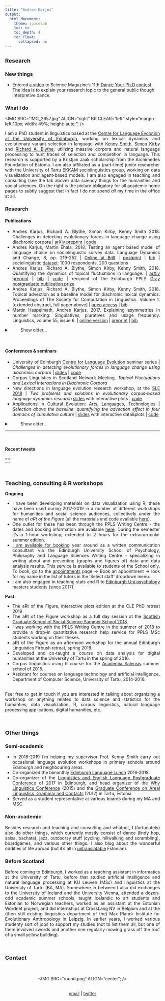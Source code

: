 ```yaml
---
title: "Andres Karjus"
output: 
  html_document: 
    theme: spacelab
    toc: no
    toc_depth: 4  
    toc_float:
      collapsed: no
---
```


<style>

/* 
body .main-container {
max-width: 1500px;
padding-left: 0px;
}
 */ 
 
h1 { /* Header 1 */
  font-size: 20px;
}
h2 { /* Header 2 */
    font-size: 18px;
}

.list-group-item.active, .list-group-item.active:focus, .list-group-item.active:hover {
    color: black;
    background-color: transparent;

}

#TOC {
  text-align: left;
  padding-left: 0px ;
  padding-right: 0px;
  left: 10px;
  top: 0;
  width: 100%;
}

details summary::-webkit-details-marker {
  display:none;
}


</style>



# {.tabset .tabset-fade}

## Research 

### New things

- Entered [a video](https://www.youtube.com/watch?v=t8InfFEIINc) to Science Magazine's 11th [Dance Your Ph.D contest](https://www.sciencemag.org/projects/dance-your-phd). The idea is to explain your research topic to the general public though interpretive dance.

### What I do

<IMG SRC="IMG_2657.jpg" ALIGN="right" BR CLEAR="left" style="margin-left:10px; width: 49%; height: auto;"; /> 
<div style="text-align: justify"> 
I am a PhD student in linguistics based at the [Centre for Language Evolution at the University of Edinburgh](http://www.lel.ed.ac.uk/cle/), working on lexical dynamics and evolutionary variant selection in language with [Kenny Smith](http://www.lel.ed.ac.uk/~kenny), [Simon Kirby](http://www.lel.ed.ac.uk/~simon) and [Richard A. Blythe](http://www2.ph.ed.ac.uk/~rblythe3/), utilizing massive corpora and natural language processing to hunt traces of selection and competition in language. This research is supported by a Kristjan Jaak scholarship from the Archimedes Foundation of Estonia. I am also affiliated as a (part-time) junior researcher with the University of Tartu [EKKAM](http://ekkam.ut.ee/en/) sociolinguistics group, working on data visualization and agent-based models. I am also engaged in teaching and consulting (see the tab above) data sciency things for the humanities and social sciences. On the right is the picture obligatory for all academic home pages to subtly suggest that in fact I do not spend _all_ my time in the office at all.

### Research

#### Publications 

* Andres Karjus, Richard A. Blythe, Simon Kirby, Kenny Smith 2018. Challenges in detecting evolutionary forces in language change using diachronic corpora | [arXiv preprint](http://arxiv.org/abs/1811.01275) | [code](https://github.com/andreskarjus/wfsim_fit) 
* Andres Karjus, Martin Ehala, 2018. Testing an agent based model of language choice on sociolinguistic survey data. Language Dynamics and Change, 8, pp. 219-252 | [Online at Brill](https://doi.org/10.1163/22105832-00802004) | [postprint](Karjus_Ehala_2018_Testing_an_agent-based_model_of_language_choice_LDCpostprint.pdf) | <a href="karjus_testing_2018.bib" target="_blank">bib</a> | sociolinguistic [dataset](http://doi.org/10.15155/1-00-0000-0000-0000-00162L): 1000 respondents, 200 questions
* Andres Karjus, Richard A. Blythe, Simon Kirby, Kenny Smith, 2018. Quantifying the dynamics of topical fluctuations in language. | [arXiv preprint](https://arxiv.org/abs/1806.00699) | <a href="karjus_quantifying_2018.bib" target="_blank">bib</a> | [code](https://github.com/andreskarjus/topical_cultural_advection_model) | recipient of the Edinburgh PPLS [Gray postgraduate publication prize](https://www.ed.ac.uk/ppls/philosophy/current/postgraduate/fees-and-funding/ppls-gray-postgraduate-publication-prize)
* Andres Karjus, Richard A. Blythe, Simon Kirby, Kenny Smith, 2018. Topical advection as a baseline model for diachronic lexical dynamics. Proceedings of The Society for Computation in Linguistics. Volume 1. [extended abstract, full paper above] | [open access](http://scholarworks.umass.edu/scil/) | <a href="karjus_topical_2018.bib" target="_blank">bib</a>
*	Martin Haspelmath, Andres Karjus, 2017. Explaining asymmetries in number marking: Singulatives, pluratives and usage frequency. Linguistics, volume 55, issue 6. | [online version](https://www.degruyter.com/view/j/ling.2017.55.issue-6/ling-2017-0026/ling-2017-0026.xml)  | [preprint](https://www.academia.edu/25032500/Explaining_asymmetries_in_number_marking_Singulatives_pluratives_and_usage_frequency) | <a href="haspelmath_explaining_2017.bib" target="_blank">bib</a>

<details><summary> &nbsp;&nbsp;&nbsp;&nbsp;&nbsp;&nbsp;&nbsp;&nbsp; Show older...</summary>

*	Andres Karjus, 2015. Through the Spyglass of Synchrony: Grammaticalization of the Exterior Space in the Eastern Circum-Baltic. In: Hilpert, Martin, Östman, Jan-Ola, Mertzlufft, Christine, Rießler, Michael, Duke, Janet (eds.), Advances in Nordic Linguistics. De Gruyter Mouton.
| [google books](https://books.google.ee/books?id=BPheCAAAQBAJ)
*	Andres Karjus (editor), 2013. Areal linguistics, Grammar and Contacts. Special issue of the Journal of Estonian and Finno-Ugric Linguistics, 4-2. Tartu: University of Tartu Press. 
| [open access](http://jeful.ut.ee/index.php/JEFUL/issue/view/2013.4.2)
* Petar Kehayov, Eva Saar, Miina Norvik, Andres Karjus, 2013. Hääbuva kesklüüdi murde jälgedel suvel 2012 [On the footsteps of vanishing Central Lude in the summer of 2012]. Yearbook of the Estonian Mother Tongue Society, Vol. 58. | [open access](http://www.kirj.ee/public/ESA/2012/esa_58-2012-58-101.indd.pdf)
*	Andres Karjus, 2012. Outdoors on the Shores of the Baltic: Gradience in the Grammaticalization of the Exterior-Region. Journal of Estonian and Finno-Ugric Linguistics 3-1, pp. 209-226.

</details>
<br>

#### Conferences & seminars


- University of Edinburgh [Centre for Language Evolution](http://www.lel.ed.ac.uk/cle/) seminar series | _Challenges in detecting evolutionary forces in language change using diachronic corpora_ | [slides](https://andreskarjus.github.io/evoforces_cletalk/slides.html) | [code](https://github.com/andreskarjus/wfsim_fit)
- Corpus Linguistics in Scotland Network Meeting, _Topical Fluctuations and Lexical Interactions in Diachronic Corpora_
- New directions in language evolution research workshop, at the [SLE 2018](http://sle2018.eu/) | _Two problems and solutions in evolutionary corpus-based language dynamics research_ [slides](https://andreskarjus.github.io/sle_tallinn_languagedynamics) with interactive plots | [code](https://github.com/andreskarjus/sle_tallinn_languagedynamics)
- [Applications in Cultural Evolution: Arts, Languages, Technologies](https://cultevol.ut.ee/) | _Selection above the baseline: quantifying the advection effect in four domains of cumulative culture_ | [slides](https://andreskarjus.github.io/cultevol_tartu_slides) with interactive data&plots | [code](https://github.com/andreskarjus/cultural_advection_Tartuce)

<details><summary> &nbsp;&nbsp;&nbsp;&nbsp;&nbsp;&nbsp;&nbsp;&nbsp; Show older...</summary>

- [Evolang 2018](http://evolang.cles.umk.pl) | [slides](https://drive.google.com/open?id=10az7BOV_tT-mAwMZXDoguKmZeTErnfzB) | open-access [proceedings](http://evolang.org/torun/proceedings/papertemplate.html?p=117) 
- [Edinburgh Language Lunch](http://groups.inf.ed.ac.uk/langlunch/)
- The inaugural meeting of the Society for Computation in Linguistics, part of [LSA 2018](https://www.linguisticsociety.org/event/lsa-2018-annual-meeting) | download [poster](scilposter_sizeA1.pdf)

</details>

---
<br>

#### Recent tweets


<a class="twitter-timeline" 
  data-show-screen-name="false" data-lang="en" 
  data-width="400" 
  data-height="250" 
  href="https://twitter.com/AndresKarjus?ref_src=twsrc%5Etfw"
  data-chrome="noheader nofooter noborders">
  " "
</a> 
<script async src="https://platform.twitter.com/widgets.js" charset="utf-8"></script>

<br>



## Teaching, consulting & R workshops


<div style="text-align: justify"> 

**Ongoing**

- I have been developing materials on data visualization using R; these have been used during 2017-2019 in a number of different workshops for humanities and social science audiences, collectively under the name of _aRt of the Figure_ (all the materials and code available [here](https://andreskarjus.github.io/artofthefigure/)).
- One outlet for these has been through the PPLS Writing Centre - the dates and booking information are available [here](http://writingcentre.ppls.ed.ac.uk/workshops/). During the semester it's a 1-hour workshop, extended to 2 hours for the extracurricular summer edition.
- [I am available for booking](http://writingcentre.ppls.ed.ac.uk/appointments/) year around as a written communication consultant via the Edinburgh University School of Psychology, Philosophy and Language Sciences Writing Centre - specializing in writing about and presenting (graphs and figures of) data and data analysis results. This service is available to students of the School only. To book, go to the [appointments](http://writingcentre.ppls.ed.ac.uk/appointments/) page -> Book an appointment -> look for my name in the list of tutors in the 'Select staff' dropdown menu.
- I am also engaged in teaching stats and R to [Edinburgh Uni psychology](https://www.ed.ac.uk/ppls/psychology) masters students (since 2017).


**Past**

- The aRt of the Figure, interactive plots edition at the CLE PhD retreat 2019
- The aRt of the Figure workshop as a full day session at the [Scottish Graduate School of Social Science Summer School 2018](http://www.socsciscotland.ac.uk/skills_and_training/summer_school).
- I was working with the PPLS Writing Centre in the summer of 2018 to provide a drop-in quantitative research help service for PPLS MSc students working on their theses.
- aRt of the Figure as an afternoon workshop for the annual Edinburgh Linguistics Firbush retreat, spring 2018.
- Developed and co-taught a course on data analysis for digital humanities at the University of Tartu in the spring of 2016.
- Corpus linguistics using R course for the [Academia Salensis](http://academiasalensis.org) summer school of 2015.
- Assistant for courses on language technology and artificial intelligence, Department of Computer Science, University of Tartu, 2014-2016.
<br><br>

Feel free to get in touch if you are interested in talking about organizing a workshop on anything related to data science and statistics for the humanties, data visualization, R, corpus linguistics, natural language processing applications, digital humanities, etc.
</div>
<br>

## Other things
### Semi-academic
<div style="text-align: justify"> 

- In 2018-2019 I'm helping my supervisor Prof. Kenny Smith carry out occasional language evolution workshops in primary schools around Edinburgh and neighbouring areas.
- Co-organized the bimonthly [Edinburgh Language Lunch](http://groups.inf.ed.ac.uk/langlunch/) 2016-2018. 
- Co-organizer of the [Linguistics and English Language Postgraduate Conference](http://www.lel.ed.ac.uk/~pgc/) of 2017 in Edinburgh, and head organizer of the [Why Linguistics Conference](http://whylinguistics.ut.ee) (2015) and the [Graduate Conference on Areal Linguistics, Grammar and Contacts](http://arealling.ut.ee) (2012) in Tartu, Estonia. 
- Served as a student representative at various boards during my MA and MSC.

### Non-academic

Besides research and teaching and consulting and whatnot, I (fortunately) also do other things, which currently mostly consist of dance (lindy hop, salsa, bachata), jazz, outdoorsy stuff (cycling, hillwalking and scrambling), boardgames, and various other things. I also blog about the wonderful oddities of life abroad (but it's all in [untranslatable](http://postkaartkaledooniast.blogspot.com) Estonian).

### Before Scotland

Before coming to Edinburgh, I worked as a teaching assistant in informatics at the University of Tartu, before that studied artificial intelligence and natural language processing at KU Leuven (MSc) and linguistics at the University of Tartu (BA, MA). Somewhere in between I also did exchanges to the University of Iceland and the University Vienna, attended a dozen-odd academic summer schools, taught Icelandic to art students and Estonian to Norwegian teachers, worked as an assistant at the Estonian Wordnet project, and did internships at CrossLang NV in Belgium and at the (then still existing linguistics department of the) Max Planck Institute for Evolutionary Anthropology in Leipzig. In earlier years, I worked various studenty sort of jobs to support my studies (not to list them all, but one of them involved swords and another one regularly mowing grass off the roof of a small yellow building).
</div>
<br>

## Contact
<br>
<br>
<center>
<IMG SRC="round.png" ALIGN="center"; /> 
</center>
<div style="text-align: center"> 
<br>
<a href="mailto:a.karjus--at--sms.ed.ac.uk">email</a>  |  <a href="https://twitter.com/AndresKarjus">twitter</a>
<br>
</div>



